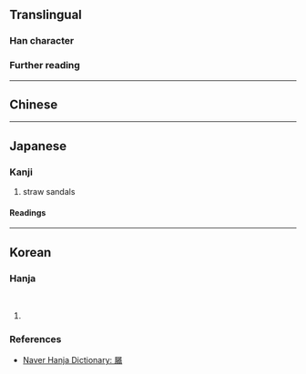 {{character info}}
==Translingual==

===Han character===
{{Han char|rn=44|rad=尸|as=16|sn=19|four=77227|canj=SVMB|ids=⿸尸⿰爿喬}}

===Further reading===
{{Han ref|kx=0304.040|dkj=07815|dj=0602.130|hdz=20982.070|uh=5C6B}}

----

==Chinese==
{{zh-see|屩|a}}

----

==Japanese==

===Kanji===
{{ja-kanji|grade=|rs=尸16}}

# straw sandals

====Readings====
{{ja-readings
|on=きゃく
}}

----

==Korean==

===Hanja===
{{ko-hanja|짚신|교}}<br>
{{ko-hanja|짚신|갹}}

# {{rfdef|ko|sort=尸16}}

===References===
* [https://hanja.dict.naver.com/#/entry/ccko/8c74912d018f48eb80d7a857cbc3324d Naver Hanja Dictionary: 屫]